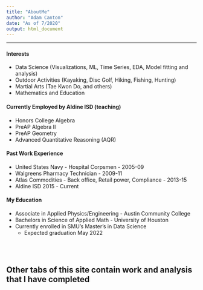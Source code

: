 ```yaml
---
title: "AboutMe"
author: "Adam Canton"
date: "As of 7/2020"
output: html_document
---
```


---
  
#### Interests
- Data Science (Visualizations, ML, Time Series, EDA, Model fitting and analysis)
- Outdoor Activities (Kayaking, Disc Golf, Hiking, Fishing, Hunting)
- Martial Arts (Tae Kwon Do, and others)
- Mathematics and Education
<br>   
    
#### Currently Employed by Aldine ISD (teaching)
- Honors College Algebra
- PreAP Algebra II
- PreAP Geometry
- Advanced Quantitative Reasoning (AQR)
<br>    
    
#### Past Work Experience
- United States Navy - Hospital Corpsmen - 2005-09
- Walgreens Pharmacy Technician - 2009-11
- Atlas Commodities - Back office, Retail power, Compliance - 2013-15
- Aldine ISD 2015 - Current
<br>    
    
#### My Education
- Associate in Applied Physics/Engineering - Austin Community College
- Bachelors in Science of Applied Math - University of Houston
- Currently enrolled in SMU's Master's in Data Science
  - Expected graduation May 2022

<br>
<br>

## Other tabs of this site contain work and analysis that I have completed
    